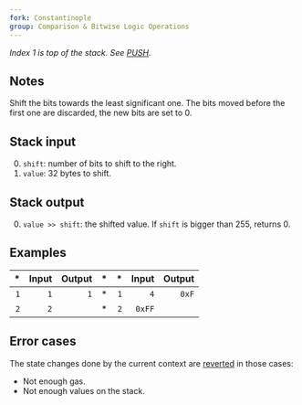 ```yaml
---
fork: Constantinople
group: Comparison & Bitwise Logic Operations
---
```


*Index 1 is top of the stack. See [PUSH](/#60).*

## Notes

Shift the bits towards the least significant one. The bits moved before the first one are discarded, the new bits are set to 0.

## Stack input

0. `shift`: number of bits to shift to the right.
1. `value`: 32 bytes to shift.

## Stack output

0. `value >> shift`: the shifted value. If `shift` is bigger than 255, returns 0.

## Examples

| * | Input | Output | * | * | Input | Output |
|--:|------:|-------:|--:|--:|------:|-------:|
| `1` | `1` | `1` | * | `1` | `4` | `0xF` |
| `2` | `2` | | * | `2` | `0xFF` | |

## Error cases

The state changes done by the current context are [reverted](#FD) in those cases:
- Not enough gas.
- Not enough values on the stack.
